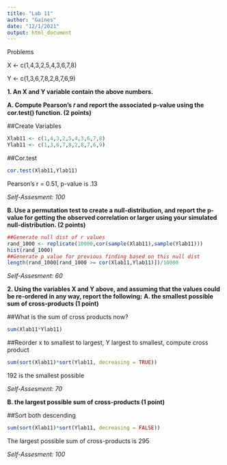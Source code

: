 ```yaml
---
title: "Lab 11"
author: "Gaines"
date: "12/1/2021"
output: html_document
---
```

Problems

X <- c(1,4,3,2,5,4,3,6,7,8)

Y <- c(1,3,6,7,8,2,8,7,6,9)

**1. An X and Y variable contain the above numbers.**

**A. Compute Pearson’s 𝑟 and report the associated p-value using the cor.test() function. (2 points)**

##Create Variables
```r
Xlab11 <- c(1,4,3,2,5,4,3,6,7,8)
Ylab11 <- c(1,3,6,7,8,2,8,7,6,9)
```

##Cor.test
```r
cor.test(Xlab11,Ylab11)
```

Pearson's r = 0.51, p-value is .13

*Self-Assesment: 100*

**B. Use a permutation test to create a null-distribution, and report the p-value for getting the observed correlation or larger using your simulated null-distribution. (2 points)**

```r
##Generate null dist of r values
rand_1000 <- replicate(10000,cor(sample(Xlab11),sample(Ylab11)))
hist(rand_1000)
##Generate p value for previous finding based on this null dist
length(rand_1000[rand_1000 >= cor(Xlab11,Ylab11)])/10000
```

*Self-Assesment: 60*

**2. Using the variables X and Y above, and assuming that the values could be re-ordered in any way, report the following:**
**A. the smallest possible sum of cross-products (1 point)**


##What is the sum of cross products now?
```r
sum(Xlab11*Ylab11)
```

##Reorder x to smallest to largest, Y largest to smallest, compute cross product
```r
sum(sort(Xlab11)*sort(Ylab11, decreasing = TRUE))
```

192 is the smallest possible

*Self-Assesment: 70*

**B. the largest possible sum of cross-products (1 point)**

##Sort both descending
```r
sum(sort(Xlab11)*sort(Ylab11, decreasing = FALSE))
```
The largest possible sum of cross-products is 295

*Self-Assesment: 100*